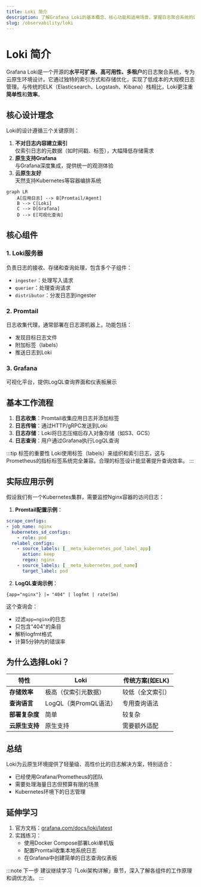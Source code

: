 ```yaml
---
title: Loki 简介
description: 了解Grafana Loki的基本概念、核心功能和适用场景，掌握日志聚合系统的设计理念。
slug: /observability/loki
---
```


# Loki 简介

Grafana Loki是一个开源的**水平可扩展、高可用性、多租户**的日志聚合系统，专为云原生环境设计。它通过独特的索引方式和存储优化，实现了低成本的大规模日志管理。与传统的ELK（Elasticsearch、Logstash、Kibana）栈相比，Loki更注重**简单性**和**效率**。

## 核心设计理念

Loki的设计遵循三个关键原则：

1. **不对日志内容建立索引**  
   仅索引日志的元数据（如时间戳、标签），大幅降低存储需求
2. **原生支持Grafana**  
   与Grafana深度集成，提供统一的观测体验
3. **云原生友好**  
   天然支持Kubernetes等容器编排系统

```mermaid
graph LR
    A[应用日志] --> B[Promtail/Agent]
    B --> C[Loki]
    C --> D[Grafana]
    D --> E[可视化查询]
```

## 核心组件

### 1. Loki服务器
负责日志的接收、存储和查询处理，包含多个子组件：
- `ingester`：处理写入请求
- `querier`：处理查询请求
- `distributor`：分发日志到ingester

### 2. Promtail
日志收集代理，通常部署在日志源机器上，功能包括：
- 发现目标日志文件
- 附加标签（labels）
- 推送日志到Loki

### 3. Grafana
可视化平台，提供LogQL查询界面和仪表板展示

## 基本工作流程

1. **日志收集**：Promtail收集应用日志并添加标签
2. **日志传输**：通过HTTP/gRPC发送到Loki
3. **日志存储**：Loki将日志压缩后存入对象存储（如S3、GCS）
4. **日志查询**：用户通过Grafana执行LogQL查询

:::tip 标签的重要性
Loki使用标签（labels）来组织和索引日志，这与Prometheus的指标标签系统完全兼容。合理的标签设计能显著提升查询效率。
:::

## 实际应用示例

假设我们有一个Kubernetes集群，需要监控Nginx容器的访问日志：

1. **Promtail配置示例**：
```yaml
scrape_configs:
- job_name: nginx
  kubernetes_sd_configs:
    - role: pod
  relabel_configs:
    - source_labels: [__meta_kubernetes_pod_label_app]
      action: keep
      regex: nginx
    - source_labels: [__meta_kubernetes_pod_name]
      target_label: pod
```

2. **LogQL查询示例**：
```logql
{app="nginx"} |= "404" | logfmt | rate(5m)
```
这个查询会：
- 过滤`app=nginx`的日志
- 只包含"404"的条目
- 解析logfmt格式
- 计算5分钟内的错误率

## 为什么选择Loki？

| 特性                | Loki                     | 传统方案(如ELK)         |
|---------------------|--------------------------|------------------------|
| **存储效率**        | 极高（仅索引元数据）     | 较低（全文索引）        |
| **查询语言**        | LogQL（类PromQL语法）    | 专用查询语法            |
| **部署复杂度**      | 简单                     | 较复杂                  |
| **云原生支持**      | 原生支持                 | 需要额外适配            |

## 总结

Loki为云原生环境提供了轻量级、高性价比的日志解决方案，特别适合：
- 已经使用Grafana/Prometheus的团队
- 需要处理海量日志但预算有限的场景
- Kubernetes环境下的日志管理

## 延伸学习

1. 官方文档：[grafana.com/docs/loki/latest](https://grafana.com/docs/loki/latest)
2. 实践练习：
   - 使用Docker Compose部署Loki单机版
   - 配置Promtail收集本地系统日志
   - 在Grafana中创建简单的日志查询仪表板

:::note 下一步
建议继续学习「Loki架构详解」章节，深入了解各组件的工作原理和调优方法。
:::